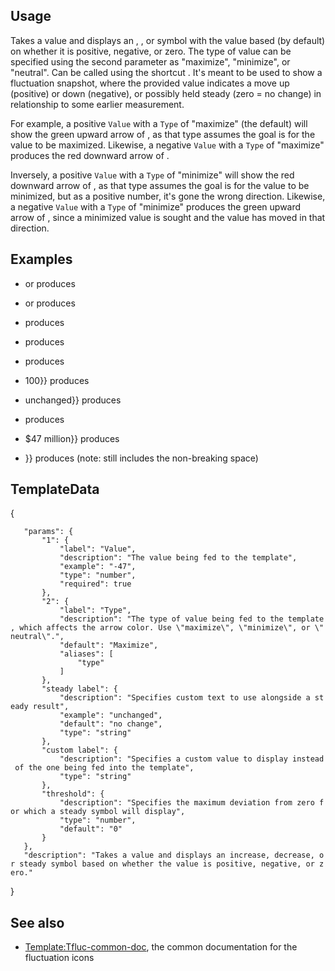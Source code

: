 {{Documentation subpage}}
<!-- Add categories where indicated at the bottom of this page and interwikis at Wikidata -->
== Usage ==
Takes a value and displays an {{tl|increase}}, {{tl|decrease}}, or {{tl|steady}} symbol with the value based (by default) on whether it is positive, negative, or zero. The type of value can be specified using the second parameter as "maximize", "minimize", or "neutral". Can be called using the shortcut '''{{tl|Fluc}}'''. It's meant to be used to show a fluctuation snapshot, where the provided value indicates a move up (positive) or down (negative), or possibly held steady (zero = no change) in relationship to some earlier measurement.

For example, a positive <code>Value</code> with a <code>Type</code> of "maximize" (the default) will show the green upward arrow of {{tl|increase}}, as that type assumes the goal is for the value to be maximized. Likewise, a negative <code>Value</code> with a <code>Type</code> of "maximize" produces the red downward arrow of {{tl|decrease}}.

Inversely, a positive <code>Value</code> with a <code>Type</code> of "minimize" will show the red downward arrow of {{tl|decrease}}, as that type assumes the goal is for the value to be minimized, but as a positive number, it's gone the wrong direction. Likewise, a negative <code>Value</code> with a <code>Type</code> of "minimize" produces the green upward arrow of {{tl|increase}}, since a minimized value is sought and the value has moved in that direction.

==Examples==
* {{tlx|fluc|47}} or {{tlx|fluc|47|maximize}} produces {{fluc|47}}
* {{tlx|fluc|-47}} or {{tlx|fluc|-47|maximize}} produces {{fluc|-47}}
* {{tlx|fluc|47|minimize}} produces {{fluc|47|minimize}}
* {{tlx|fluc|-47|minimize}} produces {{fluc|-47|minimize}}
* {{tlx|fluc|0}} produces {{fluc|0}}
* {{tlx|fluc|-47|threshold{{=}}100}} produces {{fluc|-47|threshold=100}}
* {{tlx|fluc|0|steady label{{=}}unchanged}} produces {{fluc|0|steady label=unchanged}}
* {{tlx|fluc|47|neutral}} produces {{fluc|47|neutral}}
* {{tlx|fluc|-1000|custom label{{=}}$47 million}} produces {{fluc|-1000|custom label=$47 million}}
* {{tlx|fluc|-1000|custom label{{=}}}} produces {{fluc|-1000|custom label=}} (note: still includes the non-breaking space)

== TemplateData ==

<includeonly>{{sandbox other||
<!-- Categories below this line; interwikis at Wikidata -->
[[Category:格式模版]]
}}</includeonly>
<templatedata>
{
	"params": {
		"1": {
			"label": "Value",
			"description": "The value being fed to the template",
			"example": "-47",
			"type": "number",
			"required": true
		},
		"2": {
			"label": "Type",
			"description": "The type of value being fed to the template, which affects the arrow color. Use \"maximize\", \"minimize\", or \"neutral\".",
			"default": "Maximize",
			"aliases": [
				"type"
			]
		},
		"steady label": {
			"description": "Specifies custom text to use alongside a steady result",
			"example": "unchanged",
			"default": "no change",
			"type": "string"
		},
		"custom label": {
			"description": "Specifies a custom value to display instead of the one being fed into the template",
			"type": "string"
		},
		"threshold": {
			"description": "Specifies the maximum deviation from zero for which a steady symbol will display",
			"type": "number",
			"default": "0"
		}
	},
	"description": "Takes a value and displays an increase, decrease, or steady symbol based on whether the value is positive, negative, or zero."
}
</templatedata>

==See also==
*[[Template:Tfluc-common-doc]], the common documentation for the fluctuation icons